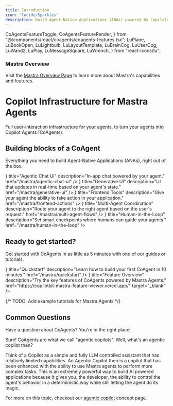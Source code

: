 ```yaml
---
title: Introduction
icon: "lucide/Sparkles"
description: Build Agent-Native Applications (ANAs) powered by CopilotKit and Mastra Agents.
---
```


  CoAgentsFeatureToggle,
  CoAgentsFeatureRender,
} from "@/components/react/coagents/coagents-features.tsx";
  LuPlane,
  LuBookOpen,
  LuLightbulb,
  LuLayoutTemplate,
  LuBrainCog,
  LuUserCog,
  LuWand2,
  LuPlay,
  LuMessageSquare,
  LuWrench,
} from "react-icons/lu";

<div className="p-4 mb-6 rounded-lg bg-gray-100 dark:bg-gray-800 border border-gray-200 dark:border-gray-700">
  <div className="flex items-center gap-2 mb-2">
    <TelescopeIcon className="h-5 w-5 text-gray-700 dark:text-gray-300" />
    <h3 className="text-lg font-semibold text-gray-700 dark:text-gray-300">Mastra Overview</h3>
  </div>
  <p className="text-gray-700 dark:text-gray-300">
    Visit the <a href="https://v0-mastra-land.vercel.app/" target="_blank" rel="noopener noreferrer" className="font-medium underline underline-offset-4 decoration-gray-400 dark:decoration-gray-500 hover:text-gray-900 dark:hover:text-gray-100">Mastra Overview Page</a> to learn more about Mastra's capabilities and features.
  </p>
</div>

# Copilot Infrastructure for Mastra Agents

Full user-interaction infrastructure for your agents, to turn your agents into Copilot Agents (CoAgents).


## Building blocks of a CoAgent

Everything you need to build Agent-Native Applications (ANAs), right out of the box.

<Cards className="gap-6">
  <Card
    className="p-6 rounded-xl text-base border-black dark:border-white"
    icon={<LuMessageSquare />}
    title="Agentic Chat UI"
    description="In-app chat powered by your agent."
    href="/mastra/agentic-chat-ui"
  />
  <Card
    className="p-6 rounded-xl text-base border-black dark:border-white"
    icon={<LuLayoutTemplate />}
    title="Generative UI"
    description="UI that updates in real-time based on your agent's state."
    href="/mastra/generative-ui"
  />
  <Card
    className="p-6 rounded-xl text-base border-black dark:border-white"
    icon={<LuWand2 />}
    title="Frontend Tools"
    description="Give your agent the ability to take action in your application."
    href="/mastra/frontend-actions"
  />
  <Card
    className="p-6 rounded-xl text-base border-black dark:border-white"
    icon={<LuWand2 />}
    title="Multi-Agent Coordination"
    description="Route your agent to the right agent based on the user's request."
    href="/mastra/multi-agent-flows"
  />
  <Card
    className="p-6 rounded-xl text-base border-black dark:border-white"
    icon={<LuUserCog />}
    title="Human-in-the-Loop"
    description="Set smart checkpoints where humans can guide your agents."
    href="/mastra/human-in-the-loop"
  />
</Cards>

## Ready to get started?

Get started with CoAgents in as little as 5 minutes with one of our guides or tutorials.

<Cards className="gap-6">
  <Card
    className="p-6 rounded-xl text-base border-black dark:border-white"
    icon={<LuPlay />}
    title="Quickstart"
    description="Learn how to build your first CoAgent in 10 minutes."
    href="/mastra/quickstart"
  />
  <Card
    className="p-6 rounded-xl text-base border-black dark:border-white"
    icon={<TelescopeIcon />}
    title="Feature Overview"
    description="Try the key features of CoAgents powered by Mastra Agents."
    href="https://copilotkit-mastra-feature-viewer.vercel.app/"
    target="_blank"
  />
</Cards>

{/* TODO: Add example tutorials for Mastra Agents */}

## Common Questions

Have a question about CoAgents? You're in the right place!

<Accordions>
<Accordion title="Can you explain what a CoAgent is in more detail?">
Sure! CoAgents are what we call "agentic copilots". Well, what's an agentic copilot then?

Think of a Copilot as a simple and fully LLM controlled assistant that has relatively limited capabilities. An Agentic Copilot then is a copilot
that has been enhanced with the ability to use Mastra agents to perform more complex tasks. This is an extremely powerful way to build AI
powered applications because it gives you, the developer, the ability to control the agent's behavior in a deterministic way while still letting
the agent do its magic.

For more on this topic, checkout our [agentic copilot](/mastra/concepts/agentic-copilots) concept page.

</Accordion>
</Accordions> 